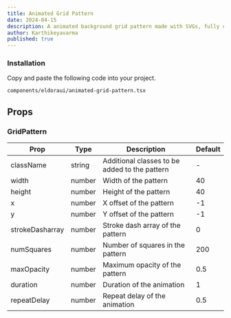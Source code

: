 ```yaml
---
title: Animated Grid Pattern
date: 2024-04-15
description: A animated background grid pattern made with SVGs, fully customizable using Tailwind CSS.
author: Karthikeyavarma
published: true
---
```


<ComponentPreview name="animated-grid-pattern-demo" />

<Steps>

### Installation

Copy and paste the following code into your project.

```text
components/eldoraui/animated-grid-pattern.tsx
```

<ComponentSource name="animated-grid-pattern" />

</Steps>

## Props

### GridPattern

| Prop            | Type   | Description                                   | Default |
| --------------- | ------ | --------------------------------------------- | ------- |
| className       | string | Additional classes to be added to the pattern | -       |
| width           | number | Width of the pattern                          | 40      |
| height          | number | Height of the pattern                         | 40      |
| x               | number | X offset of the pattern                       | -1      |
| y               | number | Y offset of the pattern                       | -1      |
| strokeDasharray | number | Stroke dash array of the pattern              | 0       |
| numSquares      | number | Number of squares in the pattern              | 200     |
| maxOpacity      | number | Maximum opacity of the pattern                | 0.5     |
| duration        | number | Duration of the animation                     | 1       |
| repeatDelay     | number | Repeat delay of the animation                 | 0.5     |
